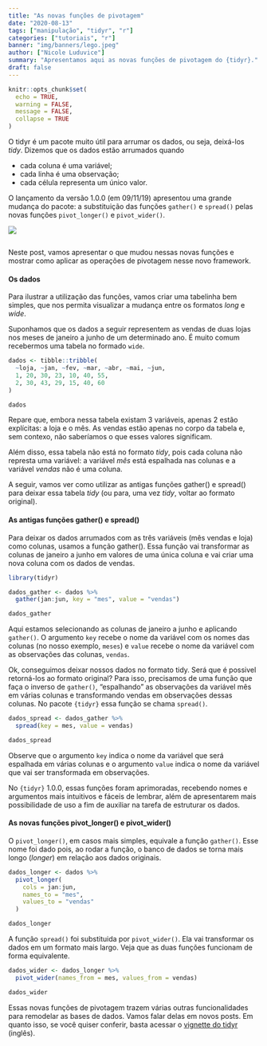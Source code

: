 ```yaml
---
title: "As novas funções de pivotagem"
date: "2020-08-13"
tags: ["manipulação", "tidyr", "r"]
categories: ["tutoriais", "r"]
banner: "img/banners/lego.jpeg"
author: ["Nicole Luduvice"]
summary: "Apresentamos aqui as novas funções de pivotagem do {tidyr}."
draft: false
---
```


```r
knitr::opts_chunk$set(
  echo = TRUE,
  warning = FALSE, 
  message = FALSE, 
  collapse = TRUE
)
```

O tidyr é um pacote muito útil para arrumar os dados, ou seja, deixá-los *tidy*. Dizemos que os dados estão arrumados quando 

- cada coluna é uma variável;
- cada linha é uma observação;
- cada célula representa um único valor.
 
O lançamento da versão 1.0.0 (em 09/11/19) apresentou uma grande mudança do pacote: a substituição das funções `gather()` e `spread()` pelas novas funções `pivot_longer()` e `pivot_wider()`.

<img src = "/img/blog/pivotagem/tidyr-spread-gather.gif">
```r
```



Neste post, vamos apresentar o que mudou nessas novas funções e mostrar como aplicar as operações de pivotagem nesse novo framework.

#### Os dados

Para ilustrar a utilização das funções, vamos criar uma tabelinha bem simples, que nos permita visualizar a mudança entre os formatos *long* e *wide*.

Suponhamos que os dados a seguir representem as vendas de duas lojas nos meses de janeiro a junho de um determinado ano. É muito comum recebermos uma tabela no formado `wide`.

```r
dados <- tibble::tribble(
  ~loja, ~jan, ~fev, ~mar, ~abr, ~mai, ~jun,
  1, 20, 30, 23, 10, 40, 55,
  2, 30, 43, 29, 15, 40, 60
)

dados
```

Repare que, embora nessa tabela existam 3 variáveis, apenas 2 estão explícitas: a loja e o mês. As vendas estão apenas no corpo da tabela e, sem contexo, não saberíamos o que esses valores significam.

Além disso, essa tabela não está no formato *tidy*, pois cada coluna não represta uma variável: a variável *mês* está espalhada nas colunas e a variável *vendas* não é uma coluna.

A seguir, vamos ver como utilizar as antigas funções gather() e spread() para deixar essa tabela *tidy* (ou para, uma vez *tidy*, voltar ao formato original).

#### As antigas funções gather() e spread()

Para deixar os dados arrumados com as três variáveis (mês vendas e loja) como colunas, usamos a função gather(). Essa função vai transformar as colunas de janeiro a junho em valores de uma única coluna e vai criar uma nova coluna com os dados de vendas.

```r
library(tidyr)

dados_gather <- dados %>% 
  gather(jan:jun, key = "mes", value = "vendas")

dados_gather
```

Aqui estamos selecionando as colunas de janeiro a junho e aplicando `gather()`. O argumento `key` recebe o nome da variável com os nomes das colunas (no nosso exemplo, `meses`) e `value` recebe o nome da variável com as observações das colunas, `vendas`.

Ok, conseguimos deixar nossos dados no formato tidy. Será que é possivel retorná-los ao formato original? 
Para isso, precisamos de uma função que faça o inverso de `gather()`, "espalhando" as observações da variável mês em várias colunas e transformando vendas em observações dessas colunas. No pacote `{tidyr}` essa função se chama `spread()`.

```r
dados_spread <- dados_gather %>%
  spread(key = mes, value = vendas)

dados_spread
```

Observe que o argumento `key` indica o nome da variável que será espalhada em várias colunas e o argumento `value` indica o nome da variável que vai ser transformada em observações.

No `{tidyr}` 1.0.0, essas funções foram aprimoradas, recebendo nomes e argumentos mais intuitivos e fáceis de lembrar, além de apresentarem mais possibilidade de uso a fim de auxiliar na tarefa de estruturar os dados.

#### As novas funções pivot_longer() e pivot_wider()

O `pivot_longer()`, em casos mais simples, equivale a função `gather()`. Esse nome foi dado pois, ao rodar a função, o banco de dados se torna mais longo (*longer*) em relação aos dados originais.

```r
dados_longer <- dados %>%
  pivot_longer(
    cols = jan:jun, 
    names_to = "mes", 
    values_to = "vendas"
  ) 

dados_longer
```

A função `spread()` foi substituida por `pivot_wider()`. Ela vai transformar os dados em um formato mais largo. Veja que as duas funções funcionam de forma equivalente.

```r
dados_wider <- dados_longer %>%
  pivot_wider(names_from = mes, values_from = vendas)

dados_wider
```

Essas novas funções de pivotagem trazem várias outras funcionalidades para remodelar as bases de dados. Vamos falar delas em novos posts. Em quanto isso, se você quiser conferir, basta acessar o [vignette do tidyr](https://tidyr.tidyverse.org/articles/pivot.html) (inglês).
